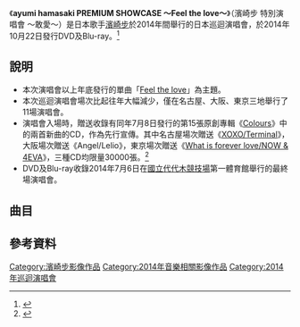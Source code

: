 {{小寫}}
{{Infobox Album
| Name           = ayumi hamasaki <br/> PREMIUM SHOWCASE<br/> ～Feel the love～ <br/><small> 濱崎步 特別演唱會 <br/> ～敢愛～ </small>
| Type           = 錄影帶
| Cover          = 
| Artist         = [[濱崎步|濱崎步]]
| Released       = {{flagicon|Japan}} 2014年10月22日<small>（DVD/BD）</small>
| Recorded       = 
| Genre          = [[日本流行音樂|日本流行音樂]]
| Length         = 
| Label          = [[avex_trax|avex trax]]
| Producer       = 
| Reviews        = 
| Chart position = 
| Certification  = 
| Last album     = ayumi hamasaki COUNTDOWN LIVE 2013-2014 A<br/>（2014年）
| This album     = '''ayumi hamasaki PREMIUM SHOWCASE ～Feel the love～'''<br/>（2014年）
| Next album     = [[ayumi_hamasaki_COUNTDOWN_LIVE_2014-2015_A_Cirque_de_Minuit_～真夜中のサーカス～|ayumi hamasaki COUNTDOWN LIVE 2014-2015 A Cirque de Minuit ～真夜中のサーカス～]]<br/>（2015年）
}}
《'''ayumi hamasaki PREMIUM SHOWCASE ～Feel the love～'''》（濱崎步 特別演唱會 ～敢愛～）是日本歌手[[濱崎步|濱崎步]]於2014年間舉行的日本巡迴演唱會，於2014年10月22日發行DVD及Blu-ray。<ref>{{Cite web |url=http://avex.jp/ayu/discography/detail.php?id=1008843 |title=LIVE DVD & Blu-ray『ayumi hamasaki PREMIUM SHOWCASE ～Feel the love～』 |accessdate=2015-03-04 |archive-date=2014-10-06 |archive-url=https://web.archive.org/web/20141006121639/http://avex.jp/ayu/discography/detail.php?id=1008843 |dead-url=no }}</ref>

== 說明 ==
* 本次演唱會以上年底發行的單曲「[[Feel_the_love/Merry-go-round|Feel the love]]」為主題。
* 本次巡迴演唱會場次比起往年大幅減少，僅在名古屋、大阪、東京三地舉行了11場演唱會。
* 演唱會入場時，贈送收錄有同年7月8日發行的第15張原創專輯《[[Colours_(濱崎步專輯)|Colours]]》中的兩首新曲的CD，作為先行宣傳。其中名古屋場次贈送《[[XOXO/Terminal|XOXO/Terminal]]》，大阪場次贈送《Angel/Lelio》，東京場次贈送《[[What_is_forever_love/NOW_&_4EVA|What is forever love/NOW & 4EVA]]》，三種CD均限量30000張。<ref>{{Cite web |url=https://www.youtube.com/watch?v=ZE9GSnQcz8A |title=單曲贈送消息告知 |accessdate=2015-03-04 |archive-date=2014-09-30 |archive-url=https://web.archive.org/web/20140930040216/http://www.youtube.com/watch?v=ZE9GSnQcz8A&app=desktop |dead-url=no }}</ref>
* DVD及Blu-ray收錄2014年7月6日在[[國立代代木競技場|國立代代木競技場]]第一體育館舉行的最終場演唱會。

== 曲目 ==

{{tracklist
| collapsed     = no
| headline      = DISC1

| title1        = [[WHATEVER|WHATEVER]]
| length1       =

| title2        = [[L_(濱崎步單曲)|Last angel]]
| length2       = 

| title3        = Magical Night
| length3       = 

| title4        = [[talkin'_2_myself|decision]]
| length4       = 

| title5        = [[NEVER_EVER|NEVER EVER]]
| length5       = 

| title6        = [[Memorial_address|Because of You]]
| length6       = 

| title7        = [[Colours_(濱崎步專輯)|What is forever love]]
| length7       = 

| title8        = Starry night
| length8       = 

| title9        = [[TO_BE|TO BE]]
| length9       = 

| title10       = [[Hello_new_me|Hello new me]]
| length10      = 

| title11       = circus
| length11      = 

| title12       = Adagio for A
| length12      = 

| title13       = [[Colours_(濱崎步專輯)|Angel]]
| length13      = 

| title14       = DJ TIME
| length14      = 

| title15       = [[Terminal_(濱崎步單曲)|Terminal]]
| length15      = 

| title16       = [[I_am...|Connected]]
| length16      = 

| title17       = [[STEP_you/is_this_LOVE?|STEP you]]
| length17      = 

| title18       = [[Colours_(濱崎步專輯)|XOXO]]
| length18      = 

| title19       = Jump!
| length19      = 

| title20       = [[Colours_(濱崎步專輯)|Lelio]]
| length20      = 

| title21       = [[A_SUMMER_BEST|You & Me]]
| length21      = 

| title22       = [[Bold_&_Delicious/Pride|Bold & Delicious]]
| length22      = 

| title23       = [[Colours_(濱崎步專輯)|NOW & 4EVA]]
| length23      = 

| title24       = [[Boys_&_Girls|Boys & Girls]]
| length24      = 

| title25       = [[H_(濱崎步單曲)|July 1st]]
| length25      = 

| title26       = [[Feel_the_love/Merry-go-round|Feel the love]]
| length26      = 
}}

== 參考資料 ==
<references/>

{{濱崎步}}

[[Category:濱崎步影像作品|Category:濱崎步影像作品]]
[[Category:2014年音樂相關影像作品|Category:2014年音樂相關影像作品]]
[[Category:2014年巡迴演唱會|Category:2014年巡迴演唱會]]